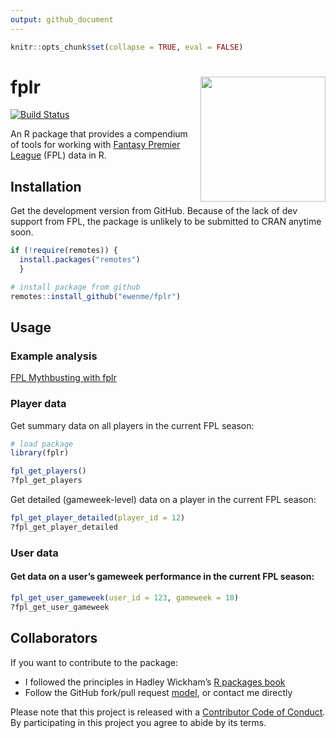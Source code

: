 ```yaml
---
output: github_document
---
```


```r
knitr::opts_chunk$set(collapse = TRUE, eval = FALSE)
```

# fplr <img src="fplHex.png" align="right" height="200" />

[![Build Status](https://travis-ci.org/ewenme/fplR.png)](https://travis-ci.org/ewenme/fplR) 

An R package that provides a compendium of tools for working with [Fantasy Premier League](https://fantasy.premierleague.com) (FPL) data in R.

## Installation

Get the development version from GitHub. Because of the lack of dev support from FPL, the package is unlikely to be submitted to CRAN anytime soon.

```r
if (!require(remotes)) {
  install.packages("remotes") 
  }

# install package from github
remotes::install_github("ewenme/fplr")
```

## Usage

### Example analysis

[FPL Mythbusting with fplr](https://ewen.io/2017/06/25/fpl-mythbusting-with-fplr/)

### Player data

Get summary data on all players in the current FPL season:

```r
# load package
library(fplr)

fpl_get_players()
?fpl_get_players
```

Get detailed (gameweek-level) data on a player in the current FPL season:

```r
fpl_get_player_detailed(player_id = 12)
?fpl_get_player_detailed
```

### User data

#### Get data on a user's gameweek performance in the current FPL season:

```r

fpl_get_user_gameweek(user_id = 123, gameweek = 10)
?fpl_get_user_gameweek

```

## Collaborators

If you want to contribute to the package:

* I followed the principles in Hadley Wickham's [R packages book](http://r-pkgs.had.co.nz/)
* Follow the GitHub fork/pull request [model](https://guides.github.com/introduction/flow/), or contact me directly

Please note that this project is released with a [Contributor Code of Conduct](CODE_OF_CONDUCT.md). By participating in this project you agree to abide by its terms.
